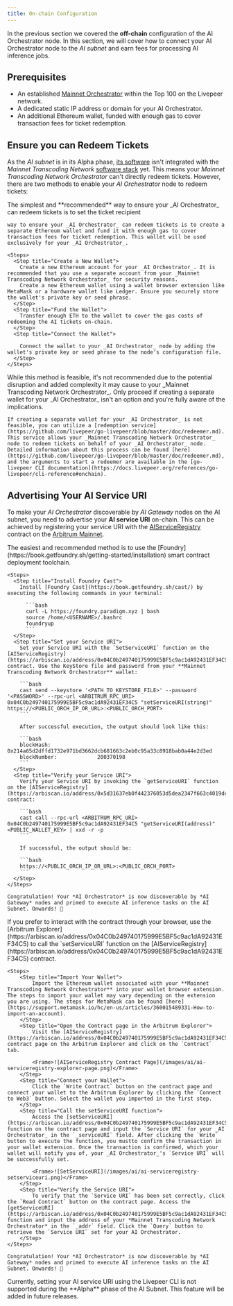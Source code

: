 ```yaml
---
title: On-chain Configuration
---
```


In the previous section we covered the **off-chain** configuration of the AI
Orchestrator node. In this section, we will cover how to connect your AI
Orchestrator node to the _AI subnet_ and earn fees for processing AI inference
jobs.

## Prerequisites

- An established [Mainnet Orchestrator](/orchestrators/guides/get-started)
  within the Top 100 on the Livepeer network.
- A dedicated static IP address or domain for your AI Orchestrator.
- An additional Ethereum wallet, funded with enough gas to cover transaction
  fees for ticket redemption.

## Ensure you can Redeem Tickets

As the _AI subnet_ is in its Alpha phase, [its software](https://github.com/livepeer/go-livepeer/tree/ai-video) isn't integrated with the _Mainnet Transcoding Network_ [software stack](https://github.com/livepeer/go-livepeer) yet. This means your _Mainnet Transcoding Network Orchestrator_ can't directly redeem tickets. However, there are two methods to enable your _AI Orchestrator_ node to redeem tickets:

<Tabs>
  <Tab title="Set Ticket Receipient">
    The simplest and **recommended** way to ensure your _AI Orchestrator_ can redeem tickets is to set the ticket recipient


    way to ensure your _AI Orchestrator_ can redeem tickets is to create a separate Ethereum wallet and fund it with enough gas to cover transaction fees for ticket redemption. This wallet will be used exclusively for your _AI Orchestrator_.

    <Steps>
      <Step title="Create a New Wallet">
        Create a new Ethereum account for your _AI Orchestrator_. It is recommended that you use a separate account from your _Mainnet Transcoding Network Orchestrator_ for security reasons.
        Create a new Ethereum wallet using a wallet browser extension like MetaMask or a hardware wallet like Ledger. Ensure you securely store the wallet's private key or seed phrase.
      </Step>
      <Step title="Fund the Wallet">
        Transfer enough ETH to the wallet to cover the gas costs of redeeming the AI tickets on-chain.
      </Step>
      <Step title="Connect the Wallet">

        Connect the wallet to your _AI Orchestrator_ node by adding the wallet's private key or seed phrase to the node's configuration file.
      </Step>
    </Steps>
  </Tab>
  <Tab title="Use Redemption Service">
    <Warning>While this method is feasible, it's not recommended due to the potential disruption and added complexity it may cause to your _Mainnet Transcoding Network Orchestrator_. Only proceed if creating a separate wallet for your _AI Orchestrator_ isn't an option and you're fully aware of the implications.</Warning>

    If creating a separate wallet for your _AI Orchestrator_ is not feasible, you can utilize a [redemption service](https://github.com/livepeer/go-livepeer/blob/master/doc/redeemer.md). This service allows your _Mainnet Transcoding Network Orchestrator_ node to redeem tickets on behalf of your _AI Orchestrator_ node. Detailed information about this process can be found [here](https://github.com/livepeer/go-livepeer/blob/master/doc/redeemer.md), and the arguments to start a redeemer are available in the [go-livepeer CLI documentation](https://docs.livepeer.org/references/go-livepeer/cli-reference#onchain).
  </Tab>

</Tabs>

## Advertising Your AI Service URI

To make your _AI Orchestrator_ discoverable by _AI Gateway_ nodes on the AI
subnet, you need to advertise your **AI service URI** on-chain. This can be
achieved by registering your service URI with the
[AIServiceRegistry](https://arbiscan.io/address/0x04C0b249740175999E5BF5c9ac1dA92431EF34C5)
contract on the [Arbitrum Mainnet](https://arbitrum.io).

<Tabs>
  <Tab title="Use Foundry Cast">
    The easiest and recommended method is to use the [Foundry](https://book.getfoundry.sh/getting-started/installation) smart contract deployment toolchain.

    <Steps>
      <Step title="Install Foundry Cast">
        Install [Foundry Cast](https://book.getfoundry.sh/cast/) by executing the following commands in your terminal:

          ```bash
          curl -L https://foundry.paradigm.xyz | bash
          source /home/<USERNAME>/.bashrc
          foundryup
          ```
      </Step>
      <Step title="Set your Service URI">
        Set your Service URI with the `SetServiceURI` function on the [AIServiceRegistry](https://arbiscan.io/address/0x04C0b249740175999E5BF5c9ac1dA92431EF34C5) contract. Use the KeyStore file and password from your **Mainnet Transcoding Network Orchestrator** wallet:

        ```bash
        cast send --keystore '<PATH_TO_KEYSTORE_FILE>' --password '<PASSWORD>' --rpc-url <ARBITRUM_RPC_URI> 0x04C0b249740175999E5BF5c9ac1dA92431EF34C5 "setServiceURI(string)" https://<PUBLIC_ORCH_IP_OR_URL>:<PUBLIC_ORCH_PORT>
        ```

        After successful execution, the output should look like this:

        ```bash
        blockHash:               0x214a65d2dffd1732e971bd3662dcb681663c2eb0c95a33c8918bab0a44e2d3ed
        blockNumber:             200370198
        ```
      </Step>
      <Step title="Verify your Service URI">
        Verify your Service URI by invoking the `getServiceURI` function on the [AIServiceRegistry](https://arbiscan.io/address/0x5d31637eb0f442376053d5dea2347f663c4019dc) contract:

        ```bash
        cast call --rpc-url <ARBITRUM_RPC_URI> 0x04C0b249740175999E5BF5c9ac1dA92431EF34C5 "getServiceURI(address)" <PUBLIC_WALLET_KEY> | xxd -r -p
        ```

        If successful, the output should be:

        ```bash
        https://<PUBLIC_ORCH_IP_OR_URL>:<PUBLIC_ORCH_PORT>
        ```
      </Step>
    </Steps>

    Congratulation! Your *AI Orchestrator* is now discoverable by *AI Gateway* nodes and primed to execute AI inference tasks on the AI Subnet. Onwards! 🚀

  </Tab>
  <Tab title="Use Arbitrum Explorer">
    If you prefer to interact with the contract through your browser, use the [Arbitrum Explorer](https://arbiscan.io/address/0x04C0b249740175999E5BF5c9ac1dA92431EF34C5) to call the `setServiceURI` function on the [AIServiceRegistry](https://arbiscan.io/address/0x04C0b249740175999E5BF5c9ac1dA92431EF34C5) contract.

    <Steps>
        <Step title="Import Your Wallet">
            Import the Ethereum wallet associated with your **Mainnet Transcoding Network Orchestrator** into your wallet browser extension. The steps to import your wallet may vary depending on the extension you are using. The steps for MetaMask can be found [here](https://support.metamask.io/hc/en-us/articles/360015489331-How-to-import-an-account).
        </Step>
        <Step title="Open the Contract page in the Arbitrum Explorer">
            Visit the [AIServiceRegistry](https://arbiscan.io/address/0x04C0b249740175999E5BF5c9ac1dA92431EF34C5) contract page on the Arbitrum Explorer and click on the `Contract` tab.

            <Frame>![AIServiceRegistry Contract Page](/images/ai/ai-serviceregistry-explorer-page.png)</Frame>
        </Step>
        <Step title="Connect your Wallet">
            Click the `Write Contract` button on the contract page and connect your wallet to the Arbitrum Explorer by clicking the `Connect to Web3` button. Select the wallet you imported in the first step.
        </Step>
        <Step title="Call the setServiceURI function">
            Access the [setServiceURI](https://arbiscan.io/address/0x04C0b249740175999E5BF5c9ac1dA92431EF34C5#writeContract#F2) function on the contract page and input the `Service URI` for your _AI Orchestrator_ in the `_serviceURI` field. After clicking the `Write` button to execute the function, you mustto confirm the transaction in your wallet extension. Once the transaction is confirmed, which your wallet will notify you of, your _AI Orchestrator_'s `Service URI` will be successfully set.

            <Frame>![SetServiceURI](/images/ai/ai-serviceregistry-setserviceuri.png)</Frame>
        </Step>
        <Step title="Verify the Service URI">
            To verify that the `Service URI` has been set correctly, click the `Read Contract` button on the contract page. Access the [getServiceURI](https://arbiscan.io/address/0x04C0b249740175999E5BF5c9ac1dA92431EF34C5#readContract#F2) function and input the address of your *Mainnet Transcoding Network Orchestrator* in the `_addr` field. Click the `Query` button to retrieve the `Service URI` set for your AI Orchestrator.
        </Step>
    </Steps>

    Congratulation! Your *AI Orchestrator* is now discoverable by *AI Gateway* nodes and primed to execute AI inference tasks on the AI Subnet. Onwards! 🚀
  </Tab>
  <Tab title="Use Livepeer CLI">
    <Note>Currently, setting your AI service URI using the Livepeer CLI is not supported during the **Alpha** phase of the AI Subnet. This feature will be added in future releases.</Note>
  </Tab>
</Tabs>
